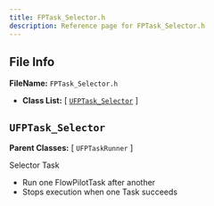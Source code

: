 ```yaml
---
title: FPTask_Selector.h
description: Reference page for FPTask_Selector.h
---
```


## File Info

__FileName:__ `FPTask_Selector.h`
- __Class List:__ 
[ [`UFPTask_Selector`](#ufptask_selector) ]


## `UFPTask_Selector` 


__Parent Classes:__
[ `UFPTaskRunner` ]

 
Selector Task 
- Run one FlowPilotTask after another 
- Stops execution when one Task succeeds 
